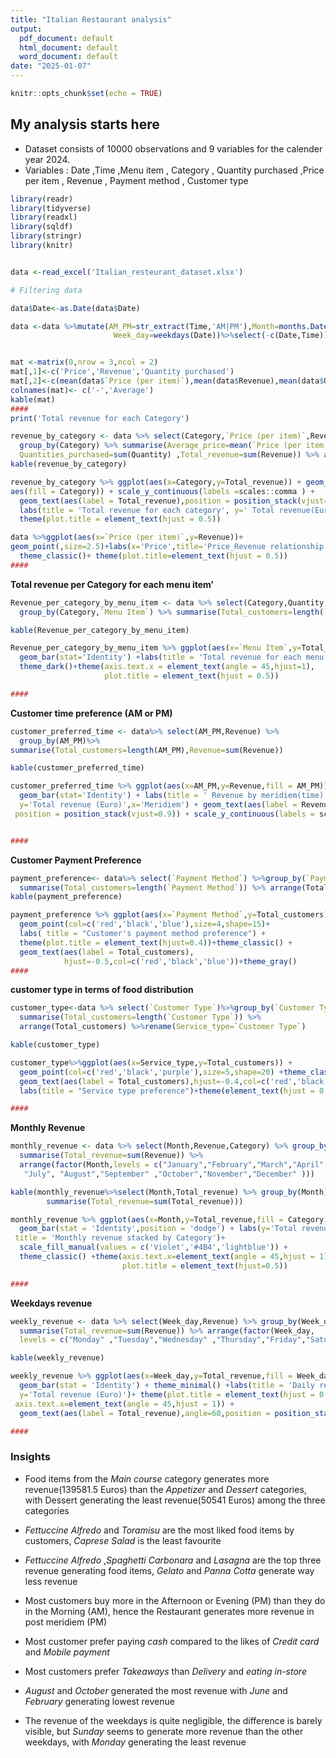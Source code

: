 ---
title: "Italian Restaurant analysis"
output:
  pdf_document: default
  html_document: default
  word_document: default
date: "2025-01-07"
---

```{r setup, include=FALSE}
knitr::opts_chunk$set(echo = TRUE)
```


## My analysis starts here

* Dataset consists of 10000 observations and 9 variables for the calender year 2024.  
* Variables : Date ,Time ,Menu item , Category , Quantity purchased ,Price per item , Revenue , Payment method , Customer type

```{r cars, message=FALSE, warning=FALSE,echo=T}

library(readr)
library(tidyverse)
library(readxl)
library(sqldf)
library(stringr)
library(knitr)


data <-read_excel('Italian_resteurant_dataset.xlsx')

# Filtering data 

data$Date<-as.Date(data$Date)

data <-data %>%mutate(AM_PM=str_extract(Time,'AM|PM'),Month=months.Date(Date),
                       Week_day=weekdays(Date))%>%select(-c(Date,Time))


mat <-matrix(0,nrow = 3,ncol = 2)
mat[,1]<-c('Price','Revenue','Quantity purchased')
mat[,2]<-c(mean(data$`Price (per item)`),mean(data$Revenue),mean(data$Quantity))
colnames(mat)<- c('-','Average')
kable(mat)
####
print('Total revenue for each Category')

revenue_by_category <- data %>% select(Category,`Price (per item)`,Revenue,Quantity) %>%
  group_by(Category) %>% summarise(Average_price=mean(`Price (per item)`),Total_customers=length(Category),
  Quantities_purchased=sum(Quantity) ,Total_revenue=sum(Revenue)) %>% arrange(desc(Total_revenue))
kable(revenue_by_category)

revenue_by_category %>% ggplot(aes(x=Category,y=Total_revenue)) + geom_bar(stat='Identity',
aes(fill = Category)) + scale_y_continuous(labels =scales::comma ) + 
  geom_text(aes(label = Total_revenue),position = position_stack(vjust=0.9)) + 
  labs(title = 'Total revenue for each category', y=' Total revenue(Euro)') + 
  theme(plot.title = element_text(hjust = 0.5))    

data %>%ggplot(aes(x=`Price (per item)`,y=Revenue))+
geom_point(,size=2.5)+labs(x='Price',title='Price_Revenue relationship',y='Revenu (Euro)')+
  theme_classic()+ theme(plot.title=element_text(hjust = 0.5))
####
```


**Total revenue per Category for each menu item'**

```{r a, message=FALSE, warning=FALSE,echo=T}

Revenue_per_category_by_menu_item <- data %>% select(Category,Quantity,`Menu Item`,Revenue)%>%
  group_by(Category,`Menu Item`) %>% summarise(Total_customers=length(`Menu Item`),                    Total_quantity=sum(Quantity),Total_Revenue=sum(Revenue))

kable(Revenue_per_category_by_menu_item)

Revenue_per_category_by_menu_item %>% ggplot(aes(x=`Menu Item`,y=Total_Revenue,fill = `Menu Item`)) +
  geom_bar(stat='Identity') +labs(title = 'Total revenue for each menu item',y= 'Total revenue (Euro)') + geom_text(aes(label=Total_Revenue),angle=50,position = position_stack(vjust=0.5)) +
  theme_dark()+theme(axis.text.x = element_text(angle = 45,hjust=1),
                     plot.title = element_text(hjust = 0.5))

####
```


**Customer time preference (AM or PM)**
```{r b,echo=T, message=FALSE, warning=FALSE}
customer_preferred_time <- data%>% select(AM_PM,Revenue) %>%
  group_by(AM_PM)%>%
summarise(Total_customers=length(AM_PM),Revenue=sum(Revenue))

kable(customer_preferred_time)

customer_preferred_time %>% ggplot(aes(x=AM_PM,y=Revenue,fill = AM_PM)) +
  geom_bar(stat='Identity') + labs(title = ' Revenue by meridiem(time) preferrence ', 
  y='Total revenue (Euro)',x='Meridiem') + geom_text(aes(label = Revenue),
 position = position_stack(vjust=0.9)) + scale_y_continuous(labels = scales::comma) +theme_minimal()


#### 
```


**Customer Payment Preference**
```{r c,echo=T, message=FALSE, warning=FALSE}
payment_preference<- data%>% select(`Payment Method`) %>%group_by(`Payment Method`) %>%
  summarise(Total_customers=length(`Payment Method`)) %>% arrange(Total_customers)
kable(payment_preference)

payment_preference %>% ggplot(aes(x=`Payment Method`,y=Total_customers))+
  geom_point(col=c('red','black','blue'),size=4,shape=15)+
  labs( title = "Customer's payment method preference") +
  theme(plot.title = element_text(hjust=0.4))+theme_classic() +
  geom_text(aes(label = Total_customers),
            hjust=-0.5,col=c('red','black','blue'))+theme_gray()
####
```


**customer type in terms of food distribution**
```{r d,echo=T, message=FALSE, warning=FALSE}
customer_type<-data %>% select(`Customer Type`)%>%group_by(`Customer Type`) %>%
  summarise(Total_customers=length(`Customer Type`)) %>% 
  arrange(Total_customers) %>%rename(Service_type=`Customer Type`)

kable(customer_type)

customer_type%>%ggplot(aes(x=Service_type,y=Total_customers)) +
  geom_point(col=c('red','black','purple'),size=5,shape=20) +theme_classic() + 
  geom_text(aes(label = Total_customers),hjust=-0.4,col=c('red','black','purple'))+
  labs(title = "Service type preference")+theme(element_text(hjust = 0.5))

#### 
```


**Monthly Revenue**
```{r e,echo=T, message=FALSE, warning=FALSE}
monthly_revenue <- data %>% select(Month,Revenue,Category) %>% group_by(Month,Category)%>%
  summarise(Total_revenue=sum(Revenue)) %>% 
  arrange(factor(Month,levels = c("January","February","March","April", "May" ,"June",
   "July", "August","September" ,"October","November","December" )))

kable(monthly_revenue%>%select(Month,Total_revenue) %>% group_by(Month) %>%
        summarise(Total_revenue=sum(Total_revenue)))

monthly_revenue %>% ggplot(aes(x=Month,y=Total_revenue,fill = Category))+
  geom_bar(stat = 'Identity',position = 'dodge') + labs(y='Total revenue (Euro)',
 title = 'Monthly revenue stacked by Category')+ 
  scale_fill_manual(values = c('Violet','#4B4','lightblue')) +
  theme_classic() +theme(axis.text.x=element_text(angle = 45,hjust = 1),
                         plot.title = element_text(hjust=0.5)) 

####
```


**Weekdays revenue**
```{r f,echo=T, message=FALSE, warning=FALSE}
weekly_revenue <- data %>% select(Week_day,Revenue) %>% group_by(Week_day) %>%
  summarise(Total_revenue=sum(Revenue)) %>% arrange(factor(Week_day,
  levels = c("Monday" ,"Tuesday","Wednesday" ,"Thursday","Friday","Saturday","Sunday" )))

kable(weekly_revenue)

weekly_revenue %>% ggplot(aes(x=Week_day,y=Total_revenue,fill = Week_day))+ 
  geom_bar(stat = 'Identity') + theme_minimal() +labs(title = 'Daily revenue trend',
  y='Total revenue (Euro)')+ theme(plot.title = element_text(hjust = 0.5),
 axis.text.x=element_text(angle = 45,hjust = 1)) +
  geom_text(aes(label = Total_revenue),angle=60,position = position_stack(vjust=0.7))

####

```




### Insights

 
 * Food items from the *Main course* category generates more revenue(139581.5 Euros) than the *Appetizer* and *Dessert* categories, with Dessert generating the least revenue(50541 Euros) among the three categories
 
 
 * *Fettuccine Alfredo* and *Toramisu* are the most liked food items by customers, *Caprese Salad* is the least favourite
 
 
 * *Fettuccine Alfredo* ,*Spaghetti Carbonara* and *Lasagna* are the top three revenue generating food items, *Gelato* and *Panna Cotta* generate way less revenue
 
 
 * Most customers buy more in the Afternoon or Evening (PM) than they do in the Morning (AM), hence the Restaurant generates more revenue in post meridiem (PM)
 
 * Most customer prefer paying *cash* compared to the likes of *Credit card* and *Mobile payment*
 
 * Most customers prefer *Takeaways* than *Delivery* and *eating in-store*
 
 * *August* and *October* generated the most revenue with *June* and *February* generating lowest revenue
 
 * The revenue of the weekdays is quite negligible, the difference is barely visible, but *Sunday* seems to generate more revenue than the other weekdays, with *Monday*
 generating the least  revenue
 

```{r pressure, echo=FALSE}
```







